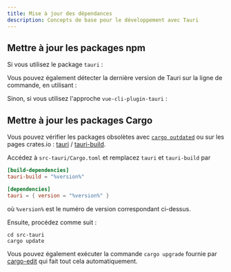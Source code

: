 ```yaml
---
title: Mise à jour des dépendances
description: Concepts de base pour le développement avec Tauri
---
```



## Mettre à jour les packages npm

Si vous utilisez le package `tauri` :

<CommandTabs
	npm="npm install @tauri-apps/cli@latest @tauri-apps/api@latest"
	yarn="yarn up @tauri-apps/cli @tauri-apps/api"
	pnpm="pnpm update @tauri-apps/cli @tauri-apps/api --latest"
/>

Vous pouvez également détecter la dernière version de Tauri sur la ligne de commande, en utilisant :


<CommandTabs
	npm="npm outdated @tauri-apps/cli"
	yarn="yarn outdated @tauri-apps/cli"
	pnpm="pnpm outdated @tauri-apps/cli"
/>

Sinon, si vous utilisez l'approche `vue-cli-plugin-tauri` :

<CommandTabs
	npm="npm install vue-cli-plugin-tauri@latest"
	yarn="yarn up vue-cli-plugin-tauri"
	pnpm="pnpm update vue-cli-plugin-tauri --latest"
/>

## Mettre à jour les packages Cargo

Vous pouvez vérifier les packages obsolètes avec [`cargo outdated`][] ou sur les pages crates.io : [tauri][] / [tauri-build][].

Accédez à `src-tauri/Cargo.toml` et remplacez `tauri` et `tauri-build` par

```toml
[build-dependencies]
tauri-build = "%version%"

[dependencies]
tauri = { version = "%version%" }
```

où `%version%` est le numéro de version correspondant ci-dessus.

Ensuite, procédez comme suit :

```shell
cd src-tauri
cargo update
```

Vous pouvez également exécuter la commande `cargo upgrade` fournie par [cargo-edit][] qui fait tout cela automatiquement.

[`cargo outdated`]: https://github.com/kbknapp/cargo-outdated
[tauri]: https://crates.io/crates/tauri/versions
[tauri-build]: https://crates.io/crates/tauri-build/versions
[cargo-edit]: https://github.com/killercup/cargo-edit
